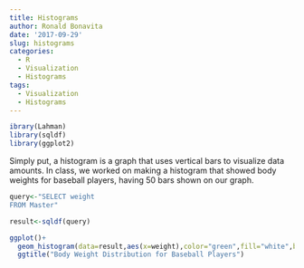 ```yaml
---
title: Histograms
author: Ronald Bonavita
date: '2017-09-29'
slug: histograms
categories:
  - R
  - Visualization
  - Histograms
tags:
  - Visualization
  - Histograms
---
```

```r
ibrary(Lahman)
library(sqldf)
library(ggplot2)
```

Simply put, a histogram is a graph that uses vertical bars to visualize data amounts. In class, we worked on making a histogram that showed body weights for baseball players, having 50 bars shown on our graph.

```r
query<-"SELECT weight
FROM Master"

result<-sqldf(query)

ggplot()+
  geom_histogram(data=result,aes(x=weight),color="green",fill="white",bins=50)+
  ggtitle("Body Weight Distribution for Baseball Players")
```

